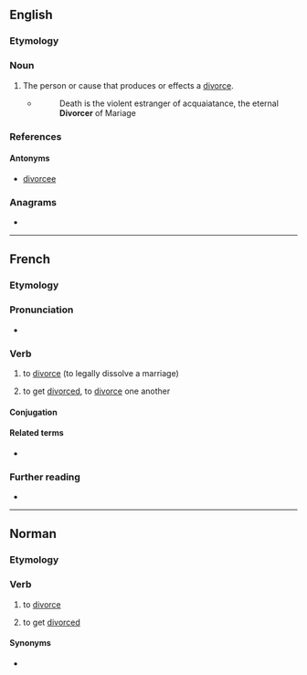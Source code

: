 ==English==

===Etymology===
{{suffix|en|divorce|er}}

===Noun===
{{en-noun}}

# The person or cause that produces or effects a [[divorce]].
#* {{RQ:Drummond HOS}}
#*:Death is the violent estranger of acquaiatance, the eternal '''Divorcer''' of Mariage

===References===
{{R:Webster 1913}}

====Antonyms====
*[[divorcee]]

===Anagrams===
* {{anagrams|en|a=cdeiorrv|codriver}}

----

==French==

===Etymology===
{{suffix|fr|divorce|er}}

===Pronunciation===
* {{fr-IPA|pos=v}}

===Verb===
{{fr-verb}}

# {{lb|fr|transitive}} to [[divorce]] (to legally dissolve a marriage)
# {{lb|fr|reflexive|se divorcer}} to get [[divorce]]d, to [[divorce]] one another

====Conjugation====
{{fr-conj-auto}}

====Related terms====
* {{l|fr|divorce}}

===Further reading===
* {{R:TLFi}}

----

==Norman==

===Etymology===
{{rfe|nrf}}

===Verb===
{{nrf-verb}}

# {{lb|nrf|Jersey}} to [[divorce]]
# {{lb|nrf|Jersey|reflexive|s'divorcer}} to get [[divorced]]

====Synonyms====
* {{l|nrf|dêmathier}}